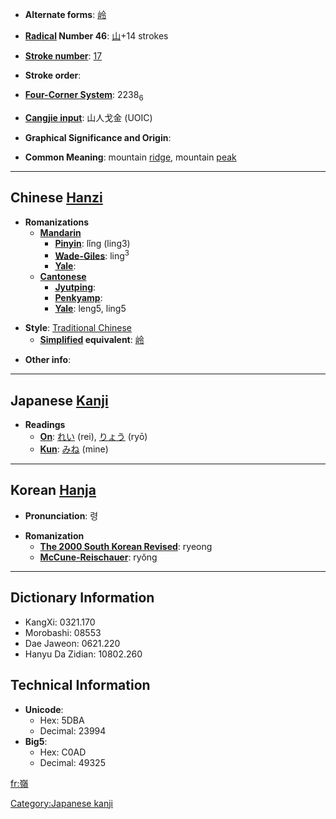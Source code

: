 * '''Alternate forms''': [[岭]]

* '''[[Wiktionary:Chinese radical index| Radical]] Number 46''': [[Wiktionary:Chinese radical index 山|山]]+14 strokes

* '''[[Wiktionary:Chinese total strokes index|Stroke number]]''': [[Wiktionary:Chinese total strokes index 17|17]]

* '''Stroke order''': 

* '''[[Wiktionary:Chinese four corner index|Four-Corner System]]''': 2238<sub>6</sub>

* '''[[Wiktionary:Chinese Cangjie index|Cangjie input]]''': 山人戈金 (UOIC)

* '''Graphical Significance and Origin''': 

* '''Common Meaning''': mountain [[ridge]], mountain [[peak]]

----

== Chinese [[Hanzi]] ==

* '''Romanizations'''
** '''[[Mandarin]]'''
*** '''[[Pinyin]]''': lǐng (ling3)
*** '''[[Wade-Giles]]''': ling<sup>3</sup>
*** '''[[Yale]]''': 
** '''[[Cantonese]]'''
*** '''[[Jyutping]]''':
*** '''[[Penkyamp]]''': 
*** '''[[Yale]]''': leng5, ling5

* '''Style''': [[Traditional Chinese]] 
** '''[[Simplified Chinese|Simplified]] equivalent''': [[岭]]

* '''Other info''': 

----

== Japanese [[Kanji]] ==

* '''Readings'''
** '''[[On]]''': [[れい]] (rei), [[りょう]] (ryō)
** '''[[Kun]]''': [[みね]] (mine)

[[Category:Japanese kanji]]
----

== Korean [[Hanja]] ==

* '''Pronunciation''': 령

* '''Romanization'''
** '''[[The 2000 South Korean Revised Romanization|The 2000 South Korean Revised]]''': ryeong
** '''[[McCune-Reischauer]]''': ryŏng

----

== Dictionary Information ==

* KangXi: 0321.170
* Morobashi: 08553
* Dae Jaweon: 0621.220
* Hanyu Da Zidian: 10802.260

== Technical Information ==

* '''Unicode''':
** Hex: 5DBA
** Decimal: 23994
* '''Big5''':
** Hex: C0AD
** Decimal: 49325

[[fr:嶺]]